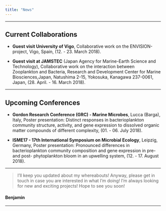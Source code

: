 ```yaml
---
title: "News"
---
```


---

## **Current Collaborations**

- **Guest visit University of Vigo**, Collaborative work on the ENVISION-project, Vigo, Spain, (12. - 23. March 2018).

- **Guest visit at JAMSTEC** (Japan Agency for Marine-Earth Science and Technology), Collaborative work on the interaction between Zooplankton and Bacteria, Research and Development Center for Marine Biosciences,Japan, Natushima 2-15, Yokosuka, Kanagawa 237-0061, Japan, (28. April. - 16. March 2018).

---

## **Upcoming Conferences**

- **Gordon Research Conference (GRC) - Marine Microbes**, Lucca (Barga), Italy, Poster presentation: Distinct responses in bacterioplankton community structure, activity, and gene expression to dissolved organic matter compounds of different complexity, (01. - 06. July 2018).

- **ISME17 - 17th International Symposium on Microbial Ecology**, Leipzig, Germany, Poster presentation: Pronounced differences in bacterioplankton community composition and gene expression in pre- and post- phytoplankton bloom in an upwelling system, (12. - 17. August 2018).

---

> I'll keep you updated about my whereabouts!
Anyway, please get in touch in case you are interested in what I'm doing!
I'm always looking for new and exciting projects!
Hope to see you soon!

#### Benjamin

---

